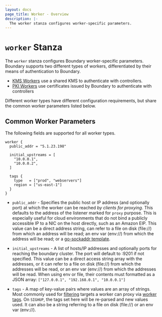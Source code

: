 ```yaml
---
layout: docs
page_title: Worker - Overview
description: |-
  The worker stanza configures worker-specific parameters.
---
```


# `worker` Stanza

The `worker` stanza configures Boundary worker-specific parameters. Boundary supports two different types of workers,
differentiated by their means of authentication to Boundary.
- [KMS Workers][] use a shared KMS to authenticate with controllers.
- [PKI Workers][] use certificates issued by Boundary to authenticate with controllers

Different worker types have different configuration requirements, but share the common worker parameters listed below.

## Common Worker Parameters
The following fields are supported for all worker types.

```hcl
worker {
  public_addr = "5.1.23.198"

  initial_upstreams = [
    "10.0.0.1",
    "10.0.0.2",
  ]

  tags {
    type   = ["prod", "webservers"]
    region = ["us-east-1"]
  }
}
```

- `public_addr` - Specifies the public host or IP address (and optionally port)
  at which the worker can be reached _by clients for proxying_. This defaults to
  the address of the listener marked for `proxy` purpose. This is especially
  useful for cloud environments that do not bind a publicly accessible IP to a NIC
  on the host directly, such as an Amazon EIP. This value can be a direct address string,
  can refer to a file on disk (file://) from which an address will be read;
  an env var (env://) from which the address will be read;
  or a [go-sockaddr template](https://godoc.org/github.com/hashicorp/go-sockaddr/template).

- `initial_upstreams` - A list of hosts/IP addresses and optionally ports for
  reaching the boundary cluster. The port will default to :9201 if not
  specified. This value can be a direct access string array with the addresses,
  or it can refer to a file on disk (file://) from which the addresses will be
  read, or an env var (env://) from which the addresses will be read. When using
  env or file, their contents must formatted as a JSON array: `["127.0.0.1",
  "192.168.0.1", "10.0.0.1"]`

- `tags` - A map of key-value pairs where values are an array of strings. Most
  commonly used for [filtering](/docs/concepts/filtering) targets a worker can
  proxy via [worker tags](/docs/concepts/filtering/worker-tags). On `SIGHUP`, the
  tags set here will be re-parsed and new values used. It can also be a string
  referring to a file on disk (file://) or an env var (env://).

[kms workers]: /docs/oss/configuration/worker/kms-worker
[pki workers]: /docs/oss/configuration/worker/pki-worker

